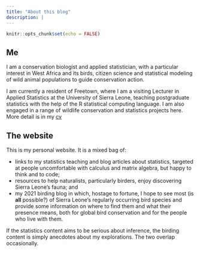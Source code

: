 ```yaml
---
title: "About this blog"
description: |
---
```


```r
knitr::opts_chunk$set(echo = FALSE)
```

## Me

I am a conservation biologist and applied statistician, with a particular interest in West Africa and its birds, citizen science and statistical modeling of wild animal populations to guide conservation action. 

I am currently a resident of Freetown, where I am a visiting Lecturer in Applied Statistics at the University of Sierra Leone, teaching postgraduate statistics with the help of the R statistical computing language. I am also engaged in a range of wildlife conservation and statistics projects here. More detail is in my [cv]()     


## The website

This is my personal website. It is a mixed bag of:

* links to my statistics teaching and blog articles about statistics, targeted at people uncomfortable with calculus and matrix algebra, but happy to think and to code;
* resources to help naturalists, particularly birders, enjoy discovering Sierra Leone's fauna; and
* my 2021 birding blog in which, hostage to fortune, I hope to see most (is __all__ possible?) of Sierra Leone's regularly occurring bird species and provide some information on where to find them and what their presence means, both for global bird conservation and for the people who live with them.  


If the statistics content aims to be serious about inference, the birding content is simply anecdotes about my explorations. The two overlap occasionally.

